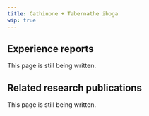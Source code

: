 ---
title: Cathinone + Tabernathe iboga
wip: true
---

## Experience reports

This page is still being written.

## Related research publications

This page is still being written.

